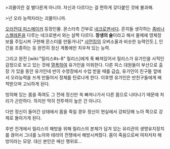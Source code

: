 >괴물이란 걸 별다른게 아니야. 자신과 다르다는 걸 편하게 갖다붙인 것에 불과해.

>넌 오라 능력자라는 괴물이니까.

[[오라전대 피스메이커]] 등장인물. 몬스터측 간부로 [[네크로맨서]]다. 흔히들 생각하는 [[좀비]]나 [[스켈레톤]]을 다루는 네크로맨서 와는 살짝 다르다. '''창생의 술'''이라고 해서 물체에 영체정보를 주입시켜 구현해 몬스터를 만들거나[* [[샤먼킹]]의 오버소울과 비슷한 능력인듯.], 인간을 조종하는 등 완전히 정신 계통에만 치우쳐 있는 능력. 

그리고 완전 [wiki:"릴리스#s-8" 릴리스]에게 푹 빠져있어서 릴리스가 유가인을 사적인 감정으로 보고 있는 것에 [[열폭]]하여 유가인을 미워한다. 다른 피스 대원들이 부산으로 출장 가 있을 동안 유가인네 반이 수영장에서 수업 받을 때를 급습, 유가인이 친구들 앞에서 오라능력을 쓰게 만들어서 정체를 탄로나게 한다. 이후엔 유가인은 반친구들에게 배척받으며 고뇌하게 된다. 

빙의해 있는 몸을 죽여도 그 전에 정신만 쏙 빠져나가서 다른 몸으로 나타나기 때문에 처리가 곤란하다. 하지만 딱히 전투력이 높은 건 아니다.

다만 정신이 들어간 상태에서 몸을 죽일 경우 정신이 현실에서 강퇴당해 노아 쪽으로 강제로 돌아가게 된다.

후반 전개에서 릴리스의 해방을 위해 릴리스의 본체가 담겨 있는 유리관의 생명유지장치를 끊어서 그녀를 노아와 테라의 전쟁에서 해방시켜줬다. 몸이 죽음으로써 여차저차 해방이라는 모양. 대신 본인은 배신 행위로...
